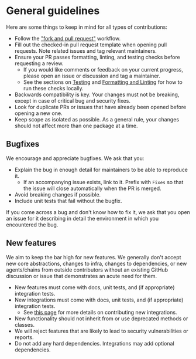 # General guidelines

Here are some things to keep in mind for all types of contributions:

- Follow the ["fork and pull request"](https://docs.github.com/en/get-started/exploring-projects-on-github/contributing-to-a-project) workflow.
- Fill out the checked-in pull request template when opening pull requests. Note related issues and tag relevant maintainers.
- Ensure your PR passes formatting, linting, and testing checks before requesting a review.
  - If you would like comments or feedback on your current progress, please open an issue or discussion and tag a maintainer.
  - See the sections on [Testing](setup.mdx#testing) and [Formatting and Linting](setup.mdx#formatting-and-linting) for how to run these checks locally.
- Backwards compatibility is key. Your changes must not be breaking, except in case of critical bug and security fixes.
- Look for duplicate PRs or issues that have already been opened before opening a new one.
- Keep scope as isolated as possible. As a general rule, your changes should not affect more than one package at a time.

## Bugfixes

We encourage and appreciate bugfixes. We ask that you:

- Explain the bug in enough detail for maintainers to be able to reproduce it.
  - If an accompanying issue exists, link to it. Prefix with `Fixes` so that the issue will close automatically when the PR is merged.
- Avoid breaking changes if possible.
- Include unit tests that fail without the bugfix.

If you come across a bug and don't know how to fix it, we ask that you open an issue for it describing in detail the environment in which you encountered the bug.

## New features

We aim to keep the bar high for new features. We generally don't accept new core abstractions, changes to infra, changes to dependencies,
or new agents/chains from outside contributors without an existing GitHub discussion or issue that demonstrates an acute need for them.

- New features must come with docs, unit tests, and (if appropriate) integration tests.
- New integrations must come with docs, unit tests, and (if appropriate) integration tests.
  - See [this page](../integrations/index.mdx) for more details on contributing new integrations.
- New functionality should not inherit from or use deprecated methods or classes.
- We will reject features that are likely to lead to security vulnerabilities or reports.
- Do not add any hard dependencies. Integrations may add optional dependencies.
